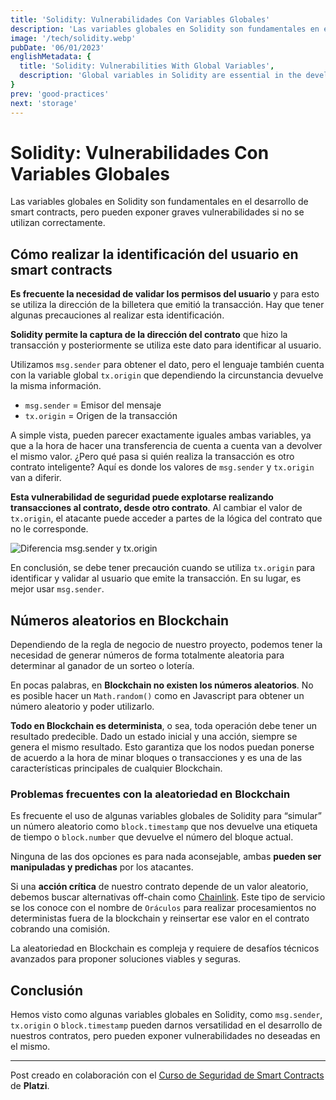 ```yaml
---
title: 'Solidity: Vulnerabilidades Con Variables Globales'
description: 'Las variables globales en Solidity son fundamentales en el desarrollo de smart contracts, pero pueden exponer graves vulnerabilidades si no se utilizan correctamente.'
image: '/tech/solidity.webp'
pubDate: '06/01/2023'
englishMetadata: {
  title: 'Solidity: Vulnerabilities With Global Variables',
  description: 'Global variables in Solidity are essential in the development of smart contracts, but they can expose serious vulnerabilities if not used correctly.'
}
prev: 'good-practices'
next: 'storage'
---
```


# Solidity: Vulnerabilidades Con Variables Globales

Las variables globales en Solidity son fundamentales en el desarrollo de smart contracts, pero pueden exponer graves vulnerabilidades si no se utilizan correctamente.

## Cómo realizar la identificación del usuario en smart contracts

**Es frecuente la necesidad de validar los permisos del usuario** y para esto se utiliza la dirección de la billetera que emitió la transacción. Hay que tener algunas precauciones al realizar esta identificación.

**Solidity permite la captura de la dirección del contrato** que hizo la transacción y posteriormente se utiliza este dato para identificar al usuario.

Utilizamos `msg.sender` para obtener el dato, pero el lenguaje también cuenta con la variable global `tx.origin` que dependiendo la circunstancia devuelve la misma información.

- `msg.sender` = Emisor del mensaje
- `tx.origin` = Origen de la transacción

A simple vista, pueden parecer exactamente iguales ambas variables, ya que a la hora de hacer una transferencia de cuenta a cuenta van a devolver el mismo valor. ¿Pero qué pasa si quién realiza la transacción es otro contrato inteligente? Aquí es donde los valores de `msg.sender` y `tx.origin` van a diferir.

**Esta vulnerabilidad de seguridad puede explotarse realizando transacciones al contrato, desde otro contrato**. Al cambiar el valor de `tx.origin`, el atacante puede acceder a partes de la lógica del contrato que no le corresponde.

![Diferencia msg.sender y tx.origin](/images/solidity-diff-sender-origin.jpg)

En conclusión, se debe tener precaución cuando se utiliza `tx.origin` para identificar y validar al usuario que emite la transacción. En su lugar, es mejor usar `msg.sender`.

## Números aleatorios en Blockchain

Dependiendo de la regla de negocio de nuestro proyecto, podemos tener la necesidad de generar números de forma totalmente aleatoria para determinar al ganador de un sorteo o lotería.

En pocas palabras, en **Blockchain no existen los números aleatorios**. No es posible hacer un `Math.random()` como en Javascript para obtener un número aleatorio y poder utilizarlo.

**Todo en Blockchain es determinista**, o sea, toda operación debe tener un resultado predecible. Dado un estado inicial y una acción, siempre se genera el mismo resultado. Esto garantiza que los nodos puedan ponerse de acuerdo a la hora de minar bloques o transacciones y es una de las características principales de cualquier Blockchain.

### Problemas frecuentes con la aleatoriedad en Blockchain

Es frecuente el uso de algunas variables globales de Solidity para “simular” un número aleatorio como `block.timestamp` que nos devuelve una etiqueta de tiempo o `block.number` que devuelve el número del bloque actual.

Ninguna de las dos opciones es para nada aconsejable, ambas **pueden ser manipuladas y predichas** por los atacantes.

Si una **acción crítica** de nuestro contrato depende de un valor aleatorio, debemos buscar alternativas off-chain como [Chainlink](https://external.ink?to=https://docs.chain.link/). Este tipo de servicio se los conoce con el nombre de `Oráculos` para realizar procesamientos no deterministas fuera de la blockchain y reinsertar ese valor en el contrato cobrando una comisión.

La aleatoriedad en Blockchain es compleja y requiere de desafíos técnicos avanzados para proponer soluciones viables y seguras.

## Conclusión

Hemos visto como algunas variables globales en Solidity, como `msg.sender`, `tx.origin` o `block.timestamp` pueden darnos versatilidad en el desarrollo de nuestros contratos, pero pueden exponer vulnerabilidades no deseadas en el mismo.

---
Post creado en colaboración con el [Curso de Seguridad de Smart Contracts](https://external.ink?to=https://platzi.com/cursos/seguridad-smart-contracts/) de **Platzi**.
